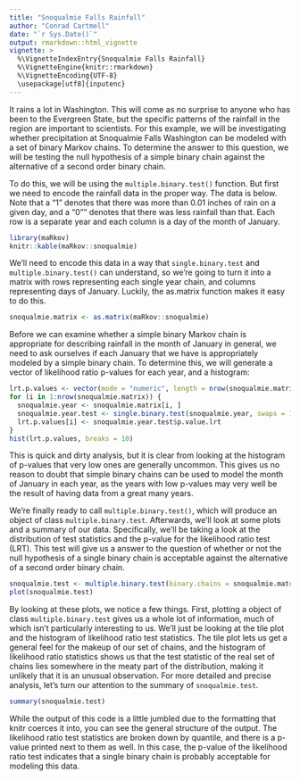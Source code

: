 ```yaml
---
title: "Snoqualmie Falls Rainfall"
author: "Conrad Cartmell"
date: "`r Sys.Date()`"
output: rmarkdown::html_vignette
vignette: >
  %\VignetteIndexEntry{Snoqualmie Falls Rainfall}
  %\VignetteEngine{knitr::rmarkdown}
  %\VignetteEncoding{UTF-8}
  \usepackage[utf8]{inputenc}
---
```


It rains a lot in Washington. This will come as no surprise to anyone who has been to the Evergreen State, but the specific patterns of the rainfall in the region are important to scientists. For this example, we will be investigating whether precipitation at Snoqualmie Falls Washington can be modeled with a set of binary Markov chains. To determine the answer to this question, we will be testing the null hypothesis of a simple binary chain against the alternative of a second order binary chain.

To do this, we will be using the `multiple.binary.test()` function. But first we need to encode the rainfall data in the proper way. The data is below. Note that a "1" denotes that there was more than 0.01 inches of rain on a given day, and a "0"" denotes that there was less rainfall than that. Each row is a separate year and each column is a day of the month of January.

```r
library(maRkov)
knitr::kable(maRkov::snoqualmie)
```

We'll need to encode this data in a way that `single.binary.test` and `multiple.binary.test()` can understand, so we're going to turn it into a matrix with rows representing each single year chain, and columns representing days of January. Luckily, the as.matrix function makes it easy to do this.

```r
snoqualmie.matrix <- as.matrix(maRkov::snoqualmie)
```

Before we can examine whether a simple binary Markov chain is appropriate for describing rainfall in the month of January in general, we need to ask ourselves if each January that we have is appropriately modeled by a simple binary chain. To determine this, we will generate a vector of likelihood ratio p-values for each year, and a histogram:

```r
lrt.p.values <- vector(mode = "numeric", length = nrow(snoqualmie.matrix))
for (i in 1:nrow(snoqualmie.matrix)) {
  snoqualmie.year <- snoqualmie.matrix[i, ]
  snoqualmie.year.test <- single.binary.test(snoqualmie.year, swaps = 10000, n = 10000)
  lrt.p.values[i] <- snoqualmie.year.test$p.value.lrt
}
hist(lrt.p.values, breaks = 10)
```

This is quick and dirty analysis, but it is clear from looking at the histogram of p-values that very low ones are generally uncommon. This gives us no reason to doubt that simple binary chains can be used to model the month of January in each year, as the years with low p-values may very well be the result of having data from a great many years.

We're finally ready to call `multiple.binary.test()`, which will produce an object of class `multiple.binary.test`. Afterwards, we'll look at some plots and a summary of our data. Specifically, we'll be taking a look at the distribution of test statistics and the p-value for the likelihood ratio test (LRT). This test will give us a answer to the question of whether or not the null hypothesis of a single binary chain is acceptable against the alternative of a second order binary chain.

```r
snoqualmie.test <- multiple.binary.test(binary.chains = snoqualmie.matrix, swaps = 10000, n = 10000)
plot(snoqualmie.test)
```
By looking at these plots, we notice a few things. First, plotting a object of class `multiple.binary.test` gives us a whole lot of information, much of which isn't particularly interesting to us. We'll just be looking at the tile plot and the histogram of likelihood ratio test statistics. The tile plot lets us get a general feel for the makeup of our set of chains, and the histogram of likelihood ratio statistics shows us that the test statistic of the real set of chains lies somewhere in the meaty part of the distribution, making it unlikely that it is an unusual observation. For more detailed and precise analysis, let's turn our attention to the summary of `snoqualmie.test`.
```r
summary(snoqualmie.test)
```
While the output of this code is a little jumbled due to the formatting that knitr coerces it into, you can see the general structure of the output. The likelihood ratio test statistics are broken down by quantile, and there is a p-value printed next to them as well. In this case, the p-value of the likelihood ratio test indicates that a single binary chain is probably acceptable for modeling this data.
